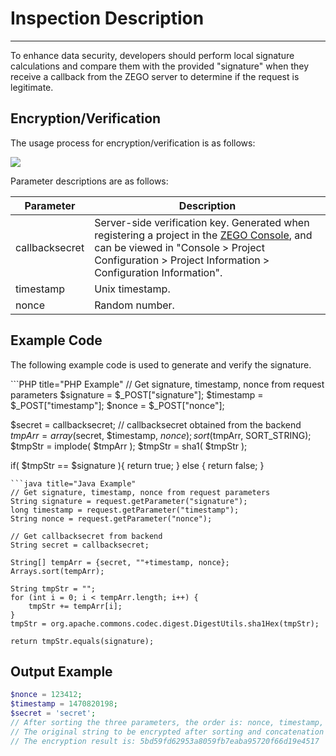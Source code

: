# Inspection Description

---

To enhance data security, developers should perform local signature calculations and compare them with the provided "signature" when they receive a callback from the ZEGO server to determine if the request is legitimate.

## Encryption/Verification

The usage process for encryption/verification is as follows:

<Frame width="512" height="auto" caption="">
  <img src="https://storage.zego.im/sdk-doc/Pics/server/Callback/encryptVerifyProcess.png" />
</Frame>

Parameter descriptions are as follows:

| Parameter | Description |
|-----------|-------------|
| callbacksecret | Server-side verification key. Generated when registering a project in the [ZEGO Console](https://console.zego.im/), and can be viewed in "Console > Project Configuration > Project Information > Configuration Information". |
| timestamp | Unix timestamp. |
| nonce | Random number. |


## Example Code

The following example code is used to generate and verify the signature.

<CodeGroup> 
```PHP title="PHP Example"
// Get signature, timestamp, nonce from request parameters
$signature = $_POST["signature"];
$timestamp = $_POST["timestamp"];
$nonce = $_POST["nonce"];

$secret = callbacksecret; // callbacksecret obtained from the backend
$tmpArr = array($secret, $timestamp, $nonce);
sort($tmpArr, SORT_STRING);
$tmpStr = implode( $tmpArr );
$tmpStr = sha1( $tmpStr );

if( $tmpStr == $signature ){
    return true;
} else {
    return false;
}
```
```java title="Java Example"
// Get signature, timestamp, nonce from request parameters
String signature = request.getParameter("signature");
long timestamp = request.getParameter("timestamp");
String nonce = request.getParameter("nonce");

// Get callbacksecret from backend
String secret = callbacksecret;

String[] tempArr = {secret, ""+timestamp, nonce};
Arrays.sort(tempArr);
        
String tmpStr = "";
for (int i = 0; i < tempArr.length; i++) {
    tmpStr += tempArr[i];
}
tmpStr = org.apache.commons.codec.digest.DigestUtils.sha1Hex(tmpStr);

return tmpStr.equals(signature);
```

</CodeGroup>

## Output Example

```PHP title="PHP Example"
$nonce = 123412;
$timestamp = 1470820198;
$secret = 'secret';
// After sorting the three parameters, the order is: nonce, timestamp, secret
// The original string to be encrypted after sorting and concatenation is: 1234121470820198secret
// The encryption result is: 5bd59fd62953a8059fb7eaba95720f66d19e4517
```